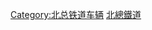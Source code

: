 {{Navbox
|name = 北总铁道车辆
|titlestyle = background-color:#06f; color: white
|oddstyle = font-weight: bold; background-color: #11c; color: white
|title = [[北總鐵道|<span style="color:white">北總鐵道</span>]][[鐵路車輛|<span style="color:white">車輛</span>]]
|list1 = 现有車輛
|list2 = {{Navbox subgroup
|groupstyle = background:lightskyblue; color:black; width: 20%
|group1 = 自身所有車、租賃車
|list1 = {{link-ja|北總開發鐵道7300型電力動車組|北総開発鉄道7300形電車|7300型}}<sup>1</sup> - {{link-ja|北總鐵道7500型電力動車組|北総鉄道7500形電車|7500型}}
|group2 = [[千葉新城鐵道|<span style="color:black">千葉新城鐵道</span>]]所有車
|list2 = {{link-ja|住宅、都市整備公團9100型電力動車組|住宅・都市整備公団9100形電車|9100型}} - {{link-ja|北總鐵道7500型電力動車組|北総鉄道7500形電車|9200型}} - {{link-ja|北總開發鐵道7300型電力動車組|北総開発鉄道7300形電車|9800型}}<sup>2</sup>
}}
|list3 = 過去車輛
|list4 = {{link-ja|北總開發鐵道7000型電力動車組|北総開発鉄道7000形電車|7000型}} - {{link-ja|住宅、都市整備公團2000型電力動車組|住宅・都市整備公団2000形電車|（2000型→）9000型}} - {{link-ja|新京成電鐵800型電力動車組|新京成電鉄800形電車|800型}}<sup>3</sup> - [[京急1000型電力動車組 (初代)|7150型]]<sup>4</sup> - {{link-ja|京成3150型電力動車組|京成3150形電車|7050型}}<sup>2</sup> - {{link-ja|北總開發鐵道7250型電力動車組|北総開発鉄道7250形電車|7250型}}<sup>2</sup> - {{link-ja|北總鐵道7260型電力動車組|北総鉄道7260形電車|7260型}}<sup>2</sup>
|belowstyle = background:white
|below = 1：一部租自[[京成電鐵|京成]]。2：全部車輛租自京成。3：讓渡自[[新京成電鐵|新京成]]。4：讓渡自[[京濱急行電鐵|京急]]。
}}<noinclude>
[[Category:北总铁道车辆]]
[[Category:日本鐵路車輛列表模板|北總鐵道]]
</noinclude>
